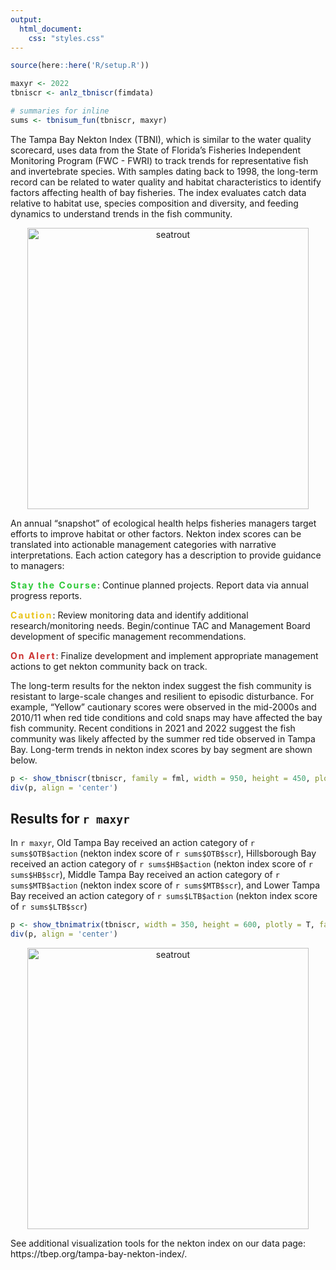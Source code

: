 ```yaml
---
output:
  html_document:
    css: "styles.css"
---
```


```r
source(here::here('R/setup.R'))

maxyr <- 2022
tbniscr <- anlz_tbniscr(fimdata)

# summaries for inline
sums <- tbnisum_fun(tbniscr, maxyr)
```

The Tampa Bay Nekton Index (TBNI), which is similar to the water quality scorecard, uses data from the State of Florida’s Fisheries Independent Monitoring Program (FWC - FWRI) to track trends for representative fish and invertebrate species. With samples dating back to 1998, the long-term record can be related to water quality and habitat characteristics to identify factors affecting health of bay fisheries. The index evaluates catch data relative to habitat use, species composition and diversity, and feeding dynamics to understand trends in the fish community.

<center><img alt="seatrout" src="img/seatrout.jpg" width="450"/></center>
<p></p>

An annual "snapshot" of ecological health helps fisheries managers target efforts to improve habitat or other factors. Nekton index scores can be translated into actionable management categories with narrative interpretations. Each action category has a description to provide guidance to managers:

<span style="color:#2DC938; letter-spacing: 2px">__Stay the Course__</span>: Continue planned projects. Report data via annual progress reports. 

<span style="color:#E9C318; letter-spacing: 2px">__Caution__</span>: Review monitoring data and identify additional research/monitoring needs. Begin/continue TAC and Management Board development of specific management recommendations.

<span style="color:#CC3231; letter-spacing: 2px">__On Alert__</span>: Finalize development and implement appropriate management actions to get nekton community back on track.
  
The long-term results for the nekton index suggest the fish community is resistant to large-scale changes and resilient to episodic disturbance. For example, "Yellow" cautionary scores were observed in the mid-2000s and 2010/11 when red tide conditions and cold snaps may have affected the bay fish community. Recent conditions in 2021 and 2022 suggest the fish community was likely affected by the summer red tide observed in Tampa Bay.  Long-term trends in nekton index scores by bay segment are shown below.

```r
p <- show_tbniscr(tbniscr, family = fml, width = 950, height = 450, plotly = T)
div(p, align = 'center')
```

## Results for `r maxyr`

In `r maxyr`, Old Tampa Bay received an action category of `r sums$OTB$action` (nekton index score of `r sums$OTB$scr`), Hillsborough Bay received an action category of `r sums$HB$action` (nekton index score of `r sums$HB$scr`), Middle Tampa Bay received an action category of `r sums$MTB$action` (nekton index score of `r sums$MTB$scr`), and Lower Tampa Bay received an action category of `r sums$LTB$action` (nekton index score of `r sums$LTB$scr`)

```r
p <- show_tbnimatrix(tbniscr, width = 350, height = 600, plotly = T, family = fml)
div(p, align = 'center')
```

<center><img alt="seatrout" src="img/Nekton_Action.png" width="450"/></center>

See additional visualization tools for the nekton index on our data page: https://tbep.org/tampa-bay-nekton-index/.

<script type="text/javascript" src="js/iframeResizer.contentWindow.min.js"></script>
